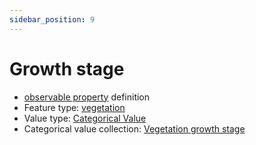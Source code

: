 ```yaml
---
sidebar_position: 9
---
```



# Growth stage

- [observable property](/viewers/dawe-vocabs?uri=https://linked.data.gov.au/def/test/dawe-cv/fcfda2f7-84f0-4c26-9f80-c051d129a094) definition
- Feature type: [vegetation](http://linked.data.gov.au/def/tern-cv/2be2d5ce-ca9d-4dff-8e79-948983944f95)
- Value type: [Categorical Value](https://w3id.org/tern/ontologies/tern/CategoricalValue)
- Categorical value collection: [Vegetation growth stage](/viewers/dawe-vocabs?uri=https://linked.data.gov.au/def/test/dawe-cv/89c02383-fb5e-4acd-b248-902a2d579170)

<Example protocolModule="plot-description" observableProperty="https://linked.data.gov.au/def/test/dawe-cv/fcfda2f7-84f0-4c26-9f80-c051d129a094" />
